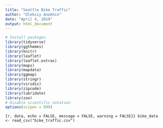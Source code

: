 ```yaml
---
title: "Seattle Bike Traffic"
author: "Oleksiy Anokhin"
date: "April 4, 2019"
output: html_document
---
```


```r
# Install packages 
library(tidyverse)
library(ggthemes)
library(knitr)
library(leaflet)
library(leaflet.extras)
library(maps)
library(mapdata)
library(ggmap)
library(stringr)
library(viridis)
library(zipcode)
library(lubridate)
library(zoo)
# Disable scientific notation
options(scipen = 999)
```

```{r, data, echo = FALSE, message = FALSE, warning = FALSE}}
bike_data <- read_csv("bike_traffic.csv")
```

